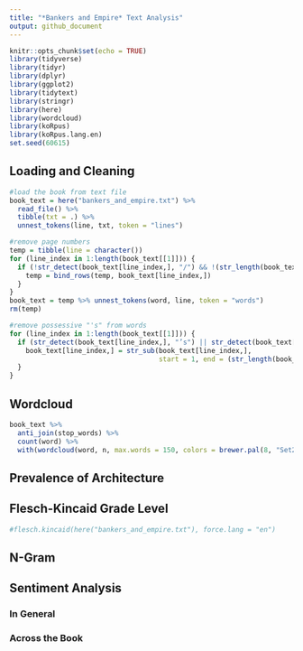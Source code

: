 ```yaml
---
title: "*Bankers and Empire* Text Analysis"
output: github_document
---
```


```r
knitr::opts_chunk$set(echo = TRUE)
library(tidyverse)
library(tidyr)
library(dplyr)
library(ggplot2)
library(tidytext)
library(stringr)
library(here)
library(wordcloud)
library(koRpus)
library(koRpus.lang.en)
set.seed(60615)
```

## Loading and Cleaning

```r
#load the book from text file
book_text = here("bankers_and_empire.txt") %>% 
  read_file() %>%
  tibble(txt = .) %>%
  unnest_tokens(line, txt, token = "lines")

#remove page numbers
temp = tibble(line = character())
for (line_index in 1:length(book_text[[1]])) {
  if (!str_detect(book_text[line_index,], "/") && !(str_length(book_text[line_index,]) < 50)) {
    temp = bind_rows(temp, book_text[line_index,])
  }
}
book_text = temp %>% unnest_tokens(word, line, token = "words")
rm(temp)

#remove possessive "'s" from words
for (line_index in 1:length(book_text[[1]])) {
  if (str_detect(book_text[line_index,], "’s") || str_detect(book_text[line_index,], "'s")) {
    book_text[line_index,] = str_sub(book_text[line_index,], 
                                     start = 1, end = (str_length(book_text[line_index,]) - 2))
  }
}
```

## Wordcloud
```r
book_text %>%
  anti_join(stop_words) %>%
  count(word) %>%
  with(wordcloud(word, n, max.words = 150, colors = brewer.pal(8, "Set2")))
```

## Prevalence of Architecture

## Flesch-Kincaid Grade Level
```r
#flesch.kincaid(here("bankers_and_empire.txt"), force.lang = "en")
```

## N-Gram

## Sentiment Analysis

### In General


### Across the Book


